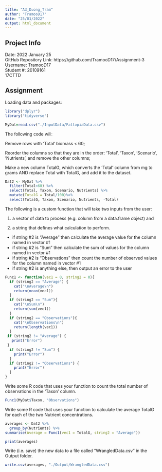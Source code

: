 ```yaml
---
title: "A3_Duong_Tram"
author: "TramooD17"
date: "25/01/2022"
output: html_document
---
```

## Project Info
Date: 2022 January 25  
GitHub Repository Link: https://github.com/TramooD17/Assignment-3  
Username: TramooD17  
Student #: 20109161  
17CTTD

## Assignment
Loading data and packages:
```r
library("dplyr")
library("tidyverse")
```
```r
MyDat=read.csv("./InputData/FallopiaData.csv")
```
The following code will:

Remove rows with ‘Total’ biomass < 60;

Reorder the columns so that they are in the order: ‘Total’, ‘Taxon’, ‘Scenario’, ‘Nutrients’, and remove the other columns;

Make a new column TotalG, which converts the ‘Total’ column from mg to grams AND replace Total with TotalG, and add it to the dataset.
```r
Dat2 <- MyDat %>%
  filter(Total<60) %>%
  select(Total, Taxon, Scenario, Nutrients) %>%
  mutate(TotalG = Total/100)%>%
  select(TotalG, Taxon, Scenario, Nutrients, -Total)
```
The following is a custom function that will take two inputs from the user:

1. a vector of data to process (e.g. column from a data.frame object) and

2. a string that defines what calculation to perform.
- if string #2 is "Average" then calculate the average value for the column named in vector #1
- if string #2 is "Sum" then calculate the sum of values for the column named in vector #1
- if string #2 is "Observations" then count the number of observed values for the column named in vector #1
- if string #2 is anything else, then output an error to the user
```r
Func1 <- function(vec1 = 0, string2 = 0){
  if (string2 == "Average") {
    cat("\nAverage\n")
    return(mean(vec1))
  }
  if (string2 == "Sum"){
    cat("\nSum\n")
    return(sum(vec1))
  }
  if (string2 == "Observations"){
    cat("\nObservations\n")
    return(length(vec1))
  }
 if (string2 != "Average") {
   print("Error")
 }
  if (string2 != "Sum") {
    print("Error")
  }
  if (string2 != "Observations") {
    print("Error")
  }
}
```
Write some R code that uses your function to count the total number of observations in the 'Taxon' column.
```r
Func1(MyDat$Taxon, "Observations")
```
Write some R code that uses your function to calculate the average TotalG for each of the two Nutrient concentrations.
```r
averages <- Dat2 %>%
  group_by(Nutrients) %>%
summarise(Average = Func1(vec1 = TotalG, string2 = "Average"))

print(averages)
```
Write (i.e. save) the new data to a file called "WrangledData.csv" in the Output folder.
```r
write.csv(averages, "./Output/WrangledData.csv")
```

